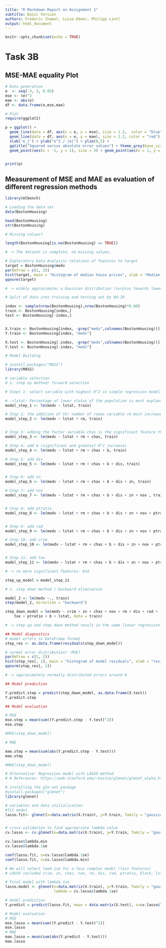 ```yaml
---
title: "R Markdown Report on Assignment 1"
subtitle: Basic Version
authors: Frederic Chamot, Luisa Ebner, Philipp Lintl
output: html_document
---
```


```r
knitr::opts_chunk$set(echo = TRUE)
```

# Task 3B

## MSE-MAE equality Plot

```r
# Data generation
e  <- seq(-3, 3, 0.05)
mse <- (e)^2
mae <- abs(e)
df <- data.frame(e,mse,mae)

# Plot
require(ggplot2)

p = ggplot() + 
  geom_line(data = df, aes(x = e, y = mse), size = 1.2,  color = "blue") +
  geom_line(data = df, aes(x = e, y = mae), size = 1.2, color = "red") +
  xlab('e_j') + ylab("e^2 / |e|") + ylim(0,5) + 
  ggtitle("Squared versus absolute error values") + theme_grey(base_size = 22) + geom_point(aes(x = 0, y = 0), size = 3) + 
  geom_point(aes(x = -1, y = 1), size = 3) + geom_point(aes(x = 1, y = 1), size = 3)


print(p)
```






## Measurement of MSE and MAE as evaluation of different regression methods

```r
library(mlbench)

# Loading the data set
data(BostonHousing)

head(BostonHousing)
str(BostonHousing)
```



```r
# Missing values?

length(BostonHousing[is.na(BostonHousing) == TRUE])

# -> The dataset is complete, no missing values.
```
```r
# Exploratory Data Analysis/ relations of features to target
target = BostonHousing$medv
par(mfrow = c(1, 2))
hist(target, main = "Histogram of median house prices", xlab = "Median value of homes in $1000s")
qqnorm(target)

# -> widely approximates a Gaussian distribution (surplus towards lower price values!)

```

```r

# Split of data into training and testing set by 80-20

index <- sample(nrow(BostonHousing),nrow(BostonHousing)*0.80)
train <- BostonHousing[index,]
test <- BostonHousing[-index,]


X.train <- BostonHousing[index, -grep("medv",colnames(BostonHousing))]
Y.train <- BostonHousing[index, "medv"]

X.test <- BostonHousing[-index, -grep("medv",colnames(BostonHousing))]
Y.test <- BostonHousing[-index, "medv"]
```

```r
# Model Building

# install.packages("MASS")
library(MASS)

# variable selection
# 1. step up method/ forward selection

# Stept 1: select variable with highest R^2 in simple regression model ( crim (R^2 = 0.154),  zn (R^2 = 0.181),  indus (R^2 = 0.263),  chas (R^2 = 0.0385), nox (R^2 = 0.2118), rm  (R^2 = 0.4672), age (R^2 = 0.1867), dis (R^2 = 0.08308), rad (R^2 = 0.1522), tax (R^2 =0.2315), ptratio (R^2 =0.2614), b (R^2 =0.1136), lstat (R^2 =0.56))

# ->lstat: Percentage of lower status of the population is most explanatory according to R^2
model_step_1 <- lm(medv ~ lstat, train)

# Step 2: the addition of thr number of rooms variable rm most increases the R^2 (to 0.639) 
model_step_2 <- lm(medv ~ lstat + rm, train)


# Step 3: adding the factor variable chas is the significant feature that most increases the R^2
model_step_3 <- lm(medv ~ lstat + rm + chas, train)

# Step 4: add b (significant and greatest R^2 increase)
model_step_4 <- lm(medv ~ lstat + rm + chas + b, train)

# Step 5: add dis
model_step_5 <- lm(medv ~ lstat + rm + chas + b + dis, train)


# Step 6: add zn
model_step_6 <- lm(medv ~ lstat + rm + chas + b + dis + zn, train)

# Step 7: add nox
model_step_7 <- lm(medv ~ lstat + rm + chas + b + dis + zn + nox , train)


# Step 8: add ptratio
model_step_8 <- lm(medv ~ lstat + rm + chas + b + dis + zn + nox + ptratio , train)


# Step 9: add rad
model_step_9 <- lm(medv ~ lstat + rm + chas + b + dis + zn + nox + ptratio + rad , train)

# Step 10: add crim
model_step_10 <- lm(medv ~ lstat + rm + chas + b + dis + zn + nox + ptratio + rad + crim , train)


# Step 11: add tax
model_step_11 <- lm(medv ~ lstat + rm + chas + b + dis + zn + nox + ptratio + rad + crim + tax, train)

# -> no more significant features: End 

step_up_model = model_step_11

```

```r

# 2. step down method / backward elimination

model_2 <- lm(medv ~., train)
step(model_2, direction = "backward")

step_down_model = lm(medv ~ crim + zn + chas + nox + rm + dis + rad + 
    tax + ptratio + b + lstat, data = train)

# -> step up and step down method result in the same linear regression model
```

```r
## Model diagnostics
# model errors in DataFrame format
step_res <- as.data.frame(residuals(step_down_model))

# normal error distribution? -MSE?
par(mfrow = c(1, 2))
hist(step_res[, 1], main = "histogram of model residuals", xlab = "residuals")
qqnorm(step_res[, 1])

# -> approximately normally distributed errors around 0 
```


```r
## Model prediction

Y.predict.step = predict(step_down_model, as.data.frame(X.test))
Y.predict.step
```

```r
## Model evaluation

# MSE
mse.step = mean(sum((Y.predict.step - Y.test)^2))
mse.step

#MSE(step_down_model)

# MAE

mae.step = mean(sum(abs(Y.predict.step - Y.test)))
mae.step

#MAE(step_down_model)

```

```r
# Alternative: Regression model with LASSO method
# # References: https://web.stanford.edu/~hastie/glmnet/glmnet_alpha.html

# installing the glm net package
#install.packages("glmnet")
library(glmnet)

# variables and data initialisation
#fit model
lasso.fit<- glmnet(x=data.matrix(X.train), y=Y.train, family = "gaussian", alpha = 1)


# cross-validation to find appropriate lambda value 
cv.lasso <- cv.glmnet(x=data.matrix(X.train), y=Y.train, family = "gaussian", alpha = 1, nfolds = 10)

cv.lasso$lambda.min
cv.lasso$lambda.1se

coef(lasso.fit, s=cv.lasso$lambda.1se)
coef(lasso.fit, s=cv.lasso$lambda.min)

# We will select lamd.1se for a less complex model (less features)
# LASSO included crim, zn, chas, nox, rm, dis, rad, ptratio, black, lstat as feature variables

# Final model with lambda.1se
lasso.model <- glmnet(x=data.matrix(X.train), y=Y.train, family = "gaussian",alpha = 1,
                      lambda = cv.lasso$lambda.1se)

# model prediction
Y.predict = predict(lasso.fit, newx = data.matrix(X.test), s=cv.lasso$lambda.1se)

# Model evaluation
# MSE
mse.lasso = mean(sum((Y.predict - Y.test)^2))
mse.lasso
# MAE
mae.lasso = mean(sum(abs(Y.predict - Y.test)))
mae.lasso

```
